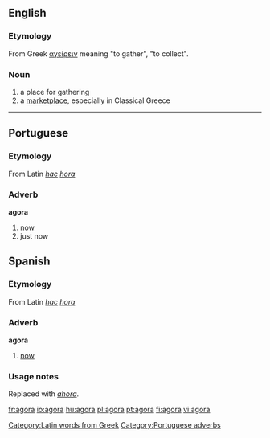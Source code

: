 {{see|ágora|αγορά|אגורה}}

==English==
===Etymology===
From Greek [[αγείρειν]] meaning "to gather", "to collect".
[[Category:Latin words from Greek]]

===Noun===

# a place for gathering
# a [[marketplace]], especially in Classical Greece

----

==Portuguese==

===Etymology===
From Latin ''[[hac]]'' ''[[hora]]''

===Adverb===
'''agora'''
# [[now]]
# just now

[[Category:Portuguese adverbs]]

==Spanish==

===Etymology===
From Latin ''[[hac]]'' ''[[hora]]''

===Adverb===
'''agora'''

# {{italbrac|obsolete}} [[now]]

=== Usage notes ===
Replaced with ''[[ahora]]''.

[[fr:agora]]
[[io:agora]]
[[hu:agora]]
[[pl:agora]]
[[pt:agora]]
[[fi:agora]]
[[vi:agora]]